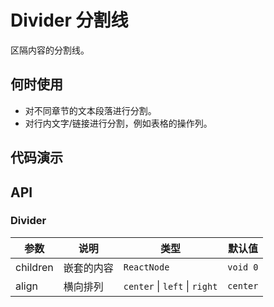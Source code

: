 
# Divider 分割线

区隔内容的分割线。

## 何时使用

- 对不同章节的文本段落进行分割。
- 对行内文字/链接进行分割，例如表格的操作列。

## 代码演示

<Usage src='/divider/basic' title='基本' description='最简单的用法。' />
<Usage src='/divider/with-label' title='带文字的分割线' description='带文字的分割线。' />

## API

### Divider

| 参数     | 说明       | 类型                          | 默认值   |
| -------- | ---------- | ----------------------------- | -------- |
| children | 嵌套的内容 | `ReactNode`                   | `void 0` |
| align    | 横向排列   | `center` \| `left` \| `right` | `center` |
